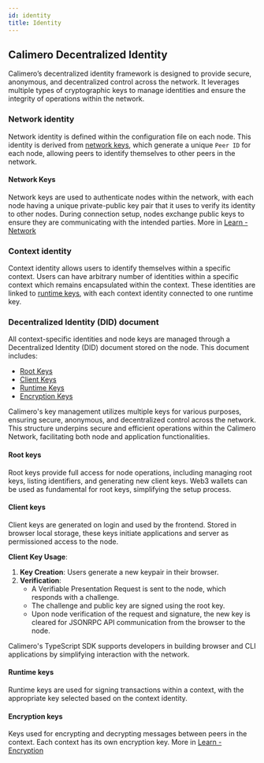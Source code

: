```yaml
---
id: identity
title: Identity
---
```


## Calimero Decentralized Identity

Calimero’s decentralized identity framework is designed to provide secure,
anonymous, and decentralized control across the network. It leverages multiple
types of cryptographic keys to manage identities and ensure the integrity of
operations within the network.

### Network identity

Network identity is defined within the configuration file on each node. This
identity is derived from [network keys](#network-keys), which generate a unique
`Peer ID` for each node, allowing peers to identify themselves to other peers in
the network.

#### Network Keys

Network keys are used to authenticate nodes within the network, with each node
having a unique private-public key pair that it uses to verify its identity to
other nodes. During connection setup, nodes exchange public keys to ensure they
are communicating with the intended parties. More in
[Learn - Network](./node/network#identify)

### Context identity

Context identity allows users to identify themselves within a specific context.
Users can have arbitrary number of identities within a specific context which
remains encapsulated within the context. These identities are linked to
[runtime keys](#runtime-keys), with each context identity connected to one
runtime key.

### Decentralized Identity (DID) document

All context-specific identities and node keys are managed through a
Decentralized Identity (DID) document stored on the node. This document
includes:

- [Root Keys](#root-keys)
- [Client Keys](#client-keys)
- [Runtime Keys](#runtime-keys)
- [Encryption Keys](#encryption-keys)

Calimero's key management utilizes multiple keys for various purposes, ensuring
secure, anonymous, and decentralized control across the network. This structure
underpins secure and efficient operations within the Calimero Network,
facilitating both node and application functionalities.

#### Root keys

Root keys provide full access for node operations, including managing root keys,
listing identifiers, and generating new client keys. Web3 wallets can be used as
fundamental for root keys, simplifying the setup process.

<!--
**Key Initialization Process**:

1. **Starting Without Keys**: Initially, nodes have no keys. The addition of the
   first key is crucial for setting up application identities.
2. **Adding the First Key**:

   - In the node admin UI, connect a wallet, such as MetaMask or Near wallets compliant with [NEP-413](https://github.com/near/NEPs/blob/master/neps/nep-0413.md).
   - Sign a challenge from the node and submit the signature.
   - If the signature matches the challenge and the public key, the first node
     key is added, activating key management capabilities.

   -->

#### Client keys

Client keys are generated on login and used by the frontend. Stored in browser
local storage, these keys initiate applications and server as permissioned
access to the node.

**Client Key Usage**:

1. **Key Creation**: Users generate a new keypair in their browser.
2. **Verification**:
   - A Verifiable Presentation Request is sent to the node, which responds with
     a challenge.
   - The challenge and public key are signed using the root key.
   - Upon node verification of the request and signature, the new key is cleared
     for JSONRPC API communication from the browser to the node.

Calimero's TypeScript SDK supports developers in building browser and CLI
applications by simplifying interaction with the network.

#### Runtime keys

Runtime keys are used for signing transactions within a context, with the
appropriate key selected based on the context identity.

#### Encryption keys

Keys used for encrypting and decrypting messages between peers in the context.
Each context has its own encryption key. More in
[Learn - Encryption](./../advanced-concepts/encryption)
